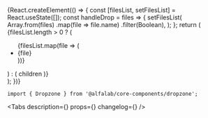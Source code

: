

<Meta
    title='Компоненты/Dropzone'
    component={Dropzone}
/>


<!-- Canvas -->

<Story name='Dropzone'>
    {React.createElement(() => {
        const [filesList, setFilesList] = React.useState([]);
        const handleDrop = files => {
            setFilesList(
                Array.from(files)
                    .map(file => file.name)
                    .filter(Boolean),
            );
        };
        return (
            <Dropzone
                error={boolean('error', false)}
                overlayVisible={boolean('overlayVisible', false)}
                onDrop={handleDrop}
            >
                <div
                    style={{
                        width: 400,
                        height: 200,
                        display: 'flex',
                        alignItems: 'center',
                        justifyContent: 'center',
                    }}
                >
                    {filesList.length > 0 ? (
                        <ul>
                            {filesList.map(file => (
                                <li key={file}>{file}</li>
                            ))}
                        </ul>
                    ) : (
                        <span>children</span>
                    )}
                </div>
            </Dropzone>
        );
    })}
</Story>


<!-- Docs -->

<ComponentHeader
    name='Dropzone'
    version={version}
    package='@alfalab/core-components/dropzone'
    stage={1}
/>

```tsx
import { Dropzone } from '@alfalab/core-components/dropzone';
```

<Tabs
    description={<Description />}
    props={<Props of={Dropzone} />}
    changelog={<Changelog />}
/>
